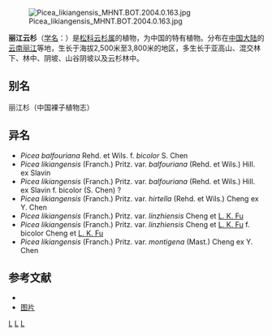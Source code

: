 {{Speciesbox 
| genus = Picea
| species = likiangensis
| image = Picea likiangensis.jpg
| authority = (Franch.) Pritz.
| subdivision_ranks =[[变种|变种]]
| subdivision =
* 丽江云杉 ''P. l.'' var. ''likiangensis''
* [[川西云杉|川西云杉]] ''P. l.'' var. ''balfouriana''
* [[康定云杉|康定云杉]] ''P. l.'' var. ''montigena''
* [[黄果云杉|黄果云杉]] ''P. l.'' var. ''hirtella''
* [[林芝云杉|林芝云杉]] ''P. l.'' var. ''linzhiensis''
}}
[[File:Picea_likiangensis_MHNT.BOT.2004.0.163.jpg|thumb]]

'''丽江云杉'''（[[学名|学名]]：{{lang|la|''Picea likiangensis''}}）是[[松科|松科]][[云杉属|云杉属]]的植物，为中国的特有植物。分布在[[中国大陆|中国大陆]]的[[云南|云南]][[丽江|丽江]]等地，生长于海拔2,500米至3,800米的地区，多生长于亚高山、混交林下、林中、阴坡、山谷阴坡以及云杉林中。

== 别名 ==
丽江杉（中国裸子植物志）

== 异名 ==
* ''Picea balfouriana'' Rehd. et Wils. f. ''bicolor'' S. Chen
* ''Picea likiangensis'' (Franch.) Pritz. var. ''balfouriana'' (Rehd. et Wils.) Hill. ex Slavin
* ''Picea likiangensis'' (Franch.) Pritz. var. ''balfouriana'' (Rehd. et Wils.) Hill. ex Slavin f. bicolor (S. Chen) ?
* ''Picea likiangensis'' (Franch.) Pritz. var. ''hirtella'' (Rehd. et Wils.) Cheng ex Y. Chen
* ''Picea likiangensis'' (Franch.) Pritz. var. ''linzhiensis'' Cheng et [[傅立国|L. K. Fu]]
* ''Picea likiangensis'' (Franch.) Pritz. var. ''linzhiensis'' Cheng et [[傅立国|L. K. Fu]] f. bicolor Cheng et [[傅立国|L. K. Fu]]
* ''Picea likiangensis'' (Franch.) Pritz. var. ''montigena'' (Mast.) Cheng ex Y. Chen

== 参考文献 ==
<div class="references-small">
* {{cite web| url =http://www.bioinfo.cn/db05/KmzwSpecies.php?action=view&id=16830| title =丽江云杉| work =《中国高等植物数据库全库》| publisher =中国科学院微生物研究所| author =昆明植物研究所| accessdate =2009-02-25| deadurl =yes| archiveurl =https://web.archive.org/web/20160305043320/http://www.bioinfo.cn/db05/KmzwSpecies.php?action=view&id=16830| archivedate =2016-03-05}}
* [https://www.zsbeike.com/imgs/K/K09424/k09424_tm.txt.6c8111.jpg 图片]
</div>
{{Taxonbar|from=Q2427077}}

[[Category:云杉属|L]]
[[Category:中國特有植物|L]]
[[Category:云南植物|L]]